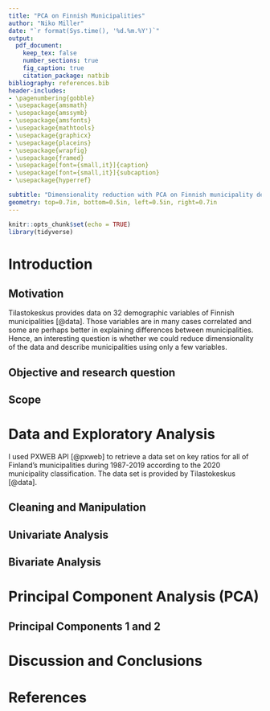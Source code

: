 ```yaml
---
title: "PCA on Finnish Municipalities"
author: "Niko Miller"
date: "`r format(Sys.time(), '%d.%m.%Y')`"
output: 
  pdf_document:
    keep_tex: false
    number_sections: true
    fig_caption: true
    citation_package: natbib
bibliography: references.bib
header-includes:
- \pagenumbering{gobble}
- \usepackage{amsmath}
- \usepackage{amssymb}
- \usepackage{amsfonts}
- \usepackage{mathtools}
- \usepackage{graphicx}
- \usepackage{placeins}
- \usepackage{wrapfig}
- \usepackage{framed}
- \usepackage[font={small,it}]{caption}
- \usepackage[font={small,it}]{subcaption}
- \usepackage{hyperref}

subtitle: "Dimensionality reduction with PCA on Finnish municipality demographics"
geometry: top=0.7in, bottom=0.5in, left=0.5in, right=0.7in
---
```


```r

knitr::opts_chunk$set(echo = TRUE)
library(tidyverse)

```

\tableofcontents

\newpage
\pagenumbering{arabic}


# Introduction

## Motivation

Tilastokeskus provides data on 32 demographic variables of Finnish municipalities [@data]. Those variables are in many cases correlated and some are perhaps better in explaining differences between municipalities. Hence, an interesting question is whether we could reduce dimensionality of the data and describe municipalities using only a few variables.

## Objective and research question

## Scope

# Data and Exploratory Analysis

I used PXWEB API [@pxweb] to retrieve a data set on key ratios for all of Finland's municipalities during 1987-2019 according to the 2020 municipality classification. The data set is provided by Tilastokeskus [@data].

## Cleaning and Manipulation

## Univariate Analysis

## Bivariate Analysis

# Principal Component Analysis (PCA)

## Principal Components 1 and 2

# Discussion and Conclusions


\newpage
# References



